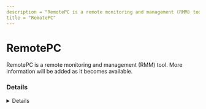 ---
description = "RemotePC is a remote monitoring and management (RMM) tool. More information will be added as it becomes available."
title = "RemotePC"
---



# RemotePC

RemotePC is a remote monitoring and management (RMM) tool. More information will be added as it becomes available.

### Details
<Details author={""}
         category={""}
         created={""}
         website={""}
         lastModified={"2024-02-09"}
         privileges={""}
         free={ false }
         verification={ false }
/>

#### Installation Paths
<Card code={ ["C:\\Program Files (x86)\\RemotePC\\*", "Idrive.File-Transfer", "*\\RemotePC\\*", "remotepcservice.exe", "RemotePC.exe", "remotepchost.exe", "idrive.RemotePCAgent", "rpcsuite.exe", "*\\RemotePCService.exe", "RemotePCService.exe"] }/>

#### Supported OS
<Badges color="warning" badges={ ["Windows"] }/>




### Forensic Artifacts




#### Network Artifacts
<EuiSpacer size="xl"/>
<NetworkArtifactsTable data={ [{"Description": "Known remote domains", "Domains": ["*.remotedesktop.com", "*.remotepc.com", "www.remotepc.com", "remotepc.com"], "Ports": []}] }/>




### Detections
- Detects potential network activity of RemotePC RMM tool
  - [Sigma Rule](https://github.com/magicsword-io/LOLRMM/blob/main/detections/sigma/remotepc_network_sigma.yml)
- Detects potential processes activity of RemotePC RMM tool
  - [Sigma Rule](https://github.com/magicsword-io/LOLRMM/blob/main/detections/sigma/remotepc_processes_sigma.yml)

### References
- [https://www.remotedesktop.com/helpdesk/faq-firewall](https://www.remotedesktop.com/helpdesk/faq-firewall)

